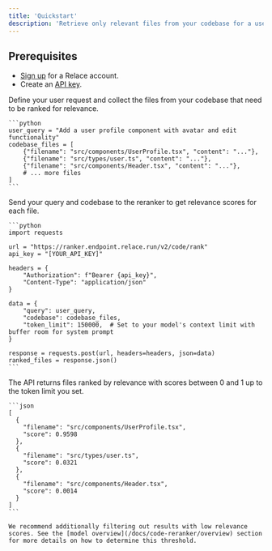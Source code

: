 ```yaml
---
title: 'Quickstart'
description: 'Retrieve only relevant files from your codebase for a user request'
---
```


## Prerequisites

- [Sign up](https://app.relace.ai) for a Relace account.
- Create an [API key](https://app.relace.ai/settings/api-keys).

<Steps>
  <Step title="Prepare Your Query and Codebase">
    Define your user request and collect the files from your codebase that need to be ranked for relevance.

    ```python
    user_query = "Add a user profile component with avatar and edit functionality"
    codebase_files = [
        {"filename": "src/components/UserProfile.tsx", "content": "..."},
        {"filename": "src/types/user.ts", "content": "..."},
        {"filename": "src/components/Header.tsx", "content": "..."},
        # ... more files
    ]
    ```

  </Step>

  <Step title="Call the Code Reranker API">
    Send your query and codebase to the reranker to get relevance scores for each file.

    ```python
    import requests

    url = "https://ranker.endpoint.relace.run/v2/code/rank"
    api_key = "[YOUR_API_KEY]"

    headers = {
        "Authorization": f"Bearer {api_key}",
        "Content-Type": "application/json"
    }

    data = {
        "query": user_query,
        "codebase": codebase_files,
        "token_limit": 150000,  # Set to your model's context limit with buffer room for system prompt
    }

    response = requests.post(url, headers=headers, json=data)
    ranked_files = response.json()
    ```

  </Step>

  <Step title="Parse Ranked Results from Response">
    The API returns files ranked by relevance with scores between 0 and 1 up to the token limit you set.

    ```json
    [
      {
        "filename": "src/components/UserProfile.tsx",
        "score": 0.9598
      },
      {
        "filename": "src/types/user.ts",
        "score": 0.0321
      },
      {
        "filename": "src/components/Header.tsx",
        "score": 0.0014
      }
    ]
    ```

    We recommend additionally filtering out results with low relevance scores. See the [model overview](/docs/code-reranker/overview) section for more details on how to determine this threshold.

  </Step>
</Steps>

